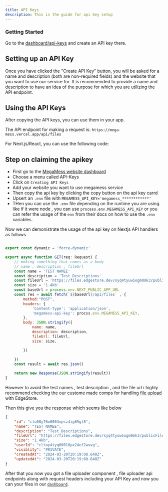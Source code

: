 ```yaml
---
title: API Keys
description: This is the guide for api key setup 
---
```




### Getting Started

Go to the [dashboard/api-keys](https://mega-mess.vercel.app/dashboard/api-keys) and create an API key there.

## Setting up an API Key

Once you have clicked the "Create API Key" button, you will be asked for a name and description (both are non-required fields) and the website that you want to use our service for. It is recommended to provide a name and description to have an idea of the purpose for which you are utilizing the API endpoint.

## Using the API Keys

After copying the API keys, you can use them in your app.

The API endpoint for making a request is: `https://mega-mess.vercel.app/api/files`

For Next.js/React, you can use the following code:

##  Step on claiming the apikey

- First go to the [MegaMess website dashboard](https://mega-mess.vercel.app/dashboard)
- Choose a menu called API-Keys
- Click on `Creating API Keys`
- Add your website you want to use megamess service
- Then copy the api key by clicking the copy button on the api key carrd 
- Upsert an `.env` file with `MEGAMESS_API_KEY='megamess_************'`
- THen you can use the `.env` file depending on the runtime you are using. like if it were node , you can use `process.env.MEGAMESS_API_KEY` or you can refer the usage of the `env` from their docs on how to use the   `.env` variables.


Now we can demonistrate the usage of the api key on Nextjs API handlers as follows





```js

export const dynamic = 'force-dynamic'

export async function GET(req: Request) {
    // moking something that comes as a body - 
    // name , description , fileUrl
    const name = 'TEST NAMEE'
    const description = 'Test Descriptions'
    const fileUrl = 'https://files.edgestore.dev/syq4tyuw5ogm0mk3/publicFiles/_public/e36f81e8-e69f-4c62-91e4-a5f92563fc15.svg'
    const size = '1.4kb'
    const baseUrl = process.env.NEXT_PUBLIC_APP_URL
    const res = await fetch(`${baseUrl}/api/files` , {
        method:"POST",
        headers: {
            'Content-Type': 'application/json',
            'megamess-api-key': procss.env.MEGAMESS_API_KEY,
        },
        body: JSON.stringify({
            name: name,
            description: description,
            fileUrl: fileUrl,
            size: size,

        })
        
    })
    const result = await res.json()

    return new Response(JSON.stringify(result))
} 
```

However to avoid the test names , test description , and the file url i highly recommend checking the our custome made comps for handling [file upload](https://github.com/Kinfe123/MegaMess/blob/main/app/(dashboard)/dashboard/_components/file-upload.tsx) with EdgeStore.



Then this give you the response which seems like below 


```json
{
    "id": "clu08y76o0003npsz4ig65gl8",
    "name": "TEST NAMEE",
    "description": "Test Descriptions",
    "fileUrl": "https://files.edgestore.dev/syq4tyuw5ogm0mk3/publicFiles/_public/e36f81e8-e69f-4c62-91e4-asa.svg",
    "size": "1.4kb",
    "userId": "cltoy4tyq00018px24ef2wvvg",
    "visiblity": "PRIVATE",
    "createdAt": "2024-03-20T20:19:08.640Z",
    "updatedAt": "2024-03-20T20:19:08.640Z"
}
```


After that you now you got a file uploader component , file uploader api endpoints along with request headers including your API Key and now you can your files in our [`dashboard`](https://mega-mess.vercel.app/dashboard).


